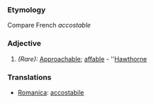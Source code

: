 ===Etymology===
Compare French ''accostable''
===Adjective===
#''(Rare):'' [[Approachable]]; [[affable]] - ''[[Hawthorne]]
===Translations===
*[[Romanica]]: [[accostabile]]